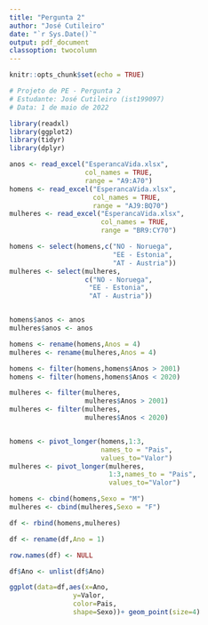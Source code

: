 ---
title: "Pergunta 2"
author: "José Cutileiro"
date: "`r Sys.Date()`"
output: pdf_document
classoption: twocolumn
---

```{r setup, include=FALSE}
knitr::opts_chunk$set(echo = TRUE)
```
```{r,message=FALSE}
# Projeto de PE - Pergunta 2
# Estudante: José Cutileiro (ist199097)
# Data: 1 de maio de 2022

library(readxl)
library(ggplot2)
library(tidyr)
library(dplyr)

anos <- read_excel("EsperancaVida.xlsx",
                   col_names = TRUE,
                   range = "A9:A70")
homens <- read_excel("EsperancaVida.xlsx", 
                     col_names = TRUE, 
                     range = "AJ9:BQ70")
mulheres <- read_excel("EsperancaVida.xlsx",
                       col_names = TRUE, 
                       range = "BR9:CY70")

homens <- select(homens,c("NO - Noruega",
                          "EE - Estonia",
                          "AT - Austria"))
mulheres <- select(mulheres,
                   c("NO - Noruega", 
                    "EE - Estonia",
                    "AT - Austria"))


homens$anos <- anos
mulheres$anos <- anos

homens <- rename(homens,Anos = 4)
mulheres <- rename(mulheres,Anos = 4)

homens <- filter(homens,homens$Anos > 2001)
homens <- filter(homens,homens$Anos < 2020)

mulheres <- filter(mulheres,
                   mulheres$Anos > 2001)
mulheres <- filter(mulheres,
                   mulheres$Anos < 2020)


homens <- pivot_longer(homens,1:3,
                       names_to = "Pais",
                       values_to="Valor")
mulheres <- pivot_longer(mulheres,
                         1:3,names_to = "Pais",
                         values_to="Valor")

homens <- cbind(homens,Sexo = "M")
mulheres <- cbind(mulheres,Sexo = "F")

df <- rbind(homens,mulheres)

df <- rename(df,Ano = 1)

row.names(df) <- NULL

df$Ano <- unlist(df$Ano)

ggplot(data=df,aes(x=Ano,
                y=Valor,
                color=Pais,
                shape=Sexo))+ geom_point(size=4)
```